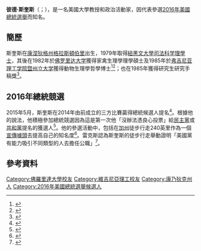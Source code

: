 {{请求翻译|time=2016-11-04T14:07:42+00:00}}
{{Infobox person
|name	        = 彼德·斯奎斯<br>Peter Skewes
|image          = 
|caption        = 

|birthname      = 埃米迪奧·索爾迪西克<br>Emidio Soltysik
|birth_date     = {{birth year and age|1957}}
|birth_place    = [[美國|美國]][[康涅狄格州|康涅狄格州]][[格拉斯頓伯里_(康涅狄格州)|格拉斯頓伯里]]
|death_date     = 
|death_place    = 
|party          = {{le|南卡羅來納州美國黨|American Party of South Carolina}}
|alma_mater     = [[紐黑文大學|紐黑文大學]]（[[理學士|B.S.]]）<br>[[佛罗里达大学|佛罗里达大学]]（[[理學碩士|M.S.]]）<br>[[弗吉尼亚理工学院暨州立大学|弗吉尼亚理工学院暨州立大学]]（[[哲學博士|Ph.D.]]）
|religion       = 
|spouse         = 特麗薩（Teresa）
|occupation     = 大學[[教授|教授]]
|employer       = [[克莱门森大学|克莱门森大学]]
|years_active   = 
|known_for      = [[2016年美國總統選舉|2016年美國總統選舉]]總統候選人
|website        =  {{URL|https://peterforpresident.us/}}
}}

'''彼德·斯奎斯'''（{{lang-en|Peter Skewes}}；{{bd|1957年|}}），是一名美國大學教授和政治活動家，因代表{{le|南卡羅來納州美國黨|American Party of South Carolina}}參選[[2016年美國總統選舉|2016年美國總統選舉]]而知名。

==簡歷==
斯奎斯在[[康涅狄格州|康涅狄格州]][[格拉斯頓伯里_(康涅狄格州)|格拉斯頓伯里]]出生，1979年取得[[紐黑文大學|紐黑文大學]][[司法科学|司法科学]][[理學士|理學士]]，其後在1982年於[[佛罗里达大学|佛罗里达大学]]獲得家禽生理學理學碩士及1985年於[[弗吉尼亚理工学院暨州立大学|弗吉尼亚理工学院暨州立大学]]獲得動物生理學哲學博士<ref name="clemson">{{cite web|title=Peter Skewes|url=http://www.clemson.edu/cafls/faculty_staff/profiles/pskewes|website=clemson.edu|publisher=[[Clemson_University|Clemson University]]|accessdate=3 August 2016|archive-date=2021-04-14|archive-url=https://web.archive.org/web/20210414071604/https://www.clemson.edu/cafls/faculty_staff/profiles/pskewes}}</ref><ref>{{cite web|title=PETER SKEWES|url=http://www.americanpartysc.com/peter-skewes.html|website=americanpartysc.com|publisher=[[American_Party_of_South_Carolina|American Party of South Carolina]]|accessdate=3 August 2016|deadurl=yes|archiveurl=https://web.archive.org/web/20160819211807/http://www.americanpartysc.com/peter-skewes.html|archivedate=2016年8月19日|df=}}</ref>；也在1985年獲得{{le|家禽科學協會|Poultry Science Association}}研究生研究手稿獎<ref name="ps">{{cite news|title=Association Notes|url=http://ps.oxfordjournals.org/content/93/12/local/back-matter.pdf|accessdate=4 August 2016|work=Poultry Science}}</ref>。

==2016年總統競選==
2015年5月，斯奎斯在2014年由前{{le|南卡羅來納州教育部|South Carolina Department of Education|南卡羅來納州教育部部長}}{{le|吉姆·雷克斯|Jim Rex}}成立的{{le|南卡羅來納州美國黨|American Party of South Carolina}}三方比賽贏得總統候選人提名<ref>{{cite news|title=American Party of SC nominates candidates for a handful of offices|url=http://www.wrhi.com/2016/05/american-party-of-sc-nominates-candidates-for-a-handful-of-offices-125200|accessdate=3 August 2016|work=[[WRHI|WRHI]]|date=15 May 2016|archive-date=2021-03-05|archive-url=https://web.archive.org/web/20210305020833/http://www.wrhi.com/2016/05/american-party-of-sc-nominates-candidates-for-a-handful-of-offices-125200}}</ref>。根據他的說法，他積極參加總統競選因為這是第一次他「沒辦法憑良心投票」給[[民主黨_(美國)|民主黨]]或[[共和黨_(美國)|共和黨]]提名的獲選人<ref>{{cite news|title=Clemson professor walking 240 miles in campaign for president as American Party candidate|url=http://www.greenvilleonline.com/story/news/local/pickens-county/2016/07/18/clemson-professor-walking-240-miles-campaign-president-american-party-candidate/87259600/|accessdate=3 August 2016|work=Greenville Online|publisher=[[USA_Today|USA Today]]|date=18 July 2016}}</ref>。他的參選活動中，包括在[[加州|加州]]徒步行走240英里作為一個[[宣傳噱頭|宣傳噱頭]]去提高自己的知名度<ref>{{cite news|last1=Barnett|first1=Ron|title=Clemson professor walking 240 miles in campaign for president|url=http://www.heraldonline.com/news/local/article90778197.html|accessdate=3 August 2016|work=[[Greenville_News|Greenville News]]|date=20 July 2016|archive-date=2021-05-07|archive-url=https://web.archive.org/web/20210507133416/https://www.heraldonline.com/news/local/article90778197.html}}</ref>。雷克斯認為斯奎斯的徒步行走舉動證明「美國黨有能力吸引不同類型的人去擔任公職」<ref>{{cite news|title=PHOTO: No “stop” in this presidential candidate, party says|url=http://www.statehousereport.com/2016/07/29/photo-no-stop-in-this-presidential-candidate-party-says/|accessdate=4 August 2016|work=Statehouse Report|publisher=Statehouse Report LLC|date=29 July 2016|archive-date=2018-07-07|archive-url=https://web.archive.org/web/20180707232349/http://www.statehousereport.com/2016/07/29/photo-no-stop-in-this-presidential-candidate-party-says/}}</ref>。

==參考資料==
{{reflist}}

{{Authority control}}
{{DEFAULTSORT:Skewes, Peter}}

[[Category:佛羅里達大學校友|Category:佛羅里達大學校友]]
[[Category:維吉尼亞理工校友|Category:維吉尼亞理工校友]]
[[Category:康乃狄克州人|Category:康乃狄克州人]]
[[Category:2016年美國總統選舉候選人|Category:2016年美國總統選舉候選人]]